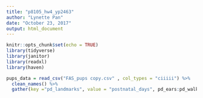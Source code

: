 ```yaml
---
title: "p8105_hw4_yp2463"
author: "Lynette Pan"
date: "October 23, 2017"
output: html_document
---
```


```r
knitr::opts_chunk$set(echo = TRUE)
library(tidyverse)
library(janitor)
library(readxl)
library(haven)
```

```r
pups_data = read_csv("FAS_pups copy.csv" , col_types = "ciiiii") %>% 
  clean_names() %>% 
  gather(key ="pd_landmarks", value = "postnatal_days", pd_ears:pd_walk)
```


